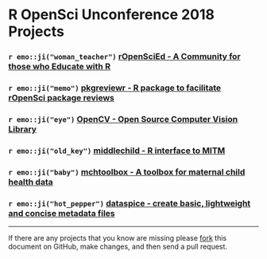 # R OpenSci Unconference 2018 Projects

### `r emo::ji("woman_teacher")` [rOpenSciEd - A Community for those who Educate with R](https://github.com/ropenscilabs/rOpenSciEd)

### `r emo::ji("memo")` [pkgreviewr - R package to facilitate rOpenSci package reviews](https://github.com/ropenscilabs/pkgreviewr)

### `r emo::ji("eye")` [OpenCV - Open Source Computer Vision Library](https://github.com/ropenscilabs/opencv)

### `r emo::ji("old_key")` [middlechild - R interface to MITM](https://github.com/ropenscilabs/middlechild)

### `r emo::ji("baby")` [mchtoolbox - A toolbox for maternal child health data](https://github.com/ropenscilabs/mchtoolbox)

### `r emo::ji("hot_pepper")` [dataspice - create basic, lightweight and concise metadata files](https://github.com/ropenscilabs/dataspice)

---

If there are any projects that you know are missing please
[fork](https://github.com/ropenscilabs/runconf18-projects) 
this document on GitHub, make changes, and then send a pull
request.